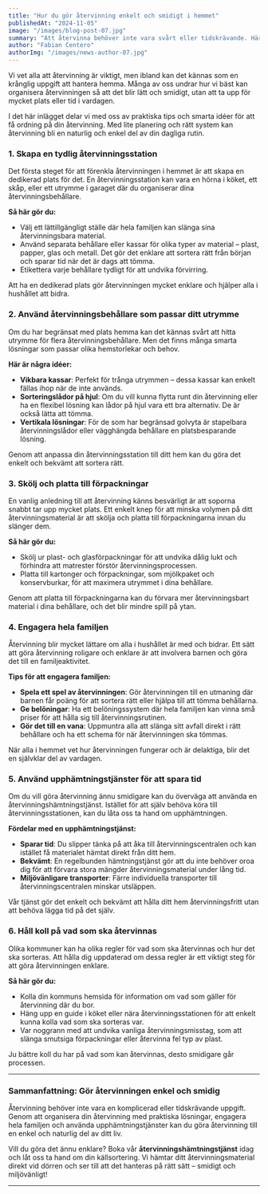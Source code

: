```yaml
---
title: "Hur du gör återvinning enkelt och smidigt i hemmet"
publishedAt: "2024-11-05"
image: "/images/blog-post-07.jpg"
summary: "Att återvinna behöver inte vara svårt eller tidskrävande. Här är våra bästa tips för att göra återvinning smidigt och organiserat i ditt hem."
author: "Fabian Centero"
authorImg: "/images/news-author-07.jpg"
---
```


Vi vet alla att återvinning är viktigt, men ibland kan det kännas som en krånglig uppgift att hantera hemma. Många av oss undrar hur vi bäst kan organisera återvinningen så att det blir lätt och smidigt, utan att ta upp för mycket plats eller tid i vardagen.

I det här inlägget delar vi med oss av praktiska tips och smarta idéer för att få ordning på din återvinning. Med lite planering och rätt system kan återvinning bli en naturlig och enkel del av din dagliga rutin.

### 1. Skapa en tydlig återvinningsstation

Det första steget för att förenkla återvinningen i hemmet är att skapa en dedikerad plats för det. En återvinningsstation kan vara en hörna i köket, ett skåp, eller ett utrymme i garaget där du organiserar dina återvinningsbehållare.

**Så här gör du:**

- Välj ett lättillgängligt ställe där hela familjen kan slänga sina återvinningsbara material.
- Använd separata behållare eller kassar för olika typer av material – plast, papper, glas och metall. Det gör det enklare att sortera rätt från början och sparar tid när det är dags att tömma.
- Etikettera varje behållare tydligt för att undvika förvirring.

Att ha en dedikerad plats gör återvinningen mycket enklare och hjälper alla i hushållet att bidra.

### 2. Använd återvinningsbehållare som passar ditt utrymme

Om du har begränsat med plats hemma kan det kännas svårt att hitta utrymme för flera återvinningsbehållare. Men det finns många smarta lösningar som passar olika hemstorlekar och behov.

**Här är några idéer:**

- **Vikbara kassar**: Perfekt för trånga utrymmen – dessa kassar kan enkelt fällas ihop när de inte används.
- **Sorteringslådor på hjul**: Om du vill kunna flytta runt din återvinning eller ha en flexibel lösning kan lådor på hjul vara ett bra alternativ. De är också lätta att tömma.
- **Vertikala lösningar**: För de som har begränsad golvyta är stapelbara återvinningslådor eller vägghängda behållare en platsbesparande lösning.

Genom att anpassa din återvinningsstation till ditt hem kan du göra det enkelt och bekvämt att sortera rätt.

### 3. Skölj och platta till förpackningar

En vanlig anledning till att återvinning känns besvärligt är att soporna snabbt tar upp mycket plats. Ett enkelt knep för att minska volymen på ditt återvinningsmaterial är att skölja och platta till förpackningarna innan du slänger dem.

**Så här gör du:**

- Skölj ur plast- och glasförpackningar för att undvika dålig lukt och förhindra att matrester förstör återvinningsprocessen.
- Platta till kartonger och förpackningar, som mjölkpaket och konservburkar, för att maximera utrymmet i dina behållare.

Genom att platta till förpackningarna kan du förvara mer återvinningsbart material i dina behållare, och det blir mindre spill på ytan.

### 4. Engagera hela familjen

Återvinning blir mycket lättare om alla i hushållet är med och bidrar. Ett sätt att göra återvinning roligare och enklare är att involvera barnen och göra det till en familjeaktivitet.

**Tips för att engagera familjen:**

- **Spela ett spel av återvinningen**: Gör återvinningen till en utmaning där barnen får poäng för att sortera rätt eller hjälpa till att tömma behållarna.
- **Ge belöningar**: Ha ett belöningssystem där hela familjen kan vinna små priser för att hålla sig till återvinningsrutinen.
- **Gör det till en vana**: Uppmuntra alla att slänga sitt avfall direkt i rätt behållare och ha ett schema för när återvinningen ska tömmas.

När alla i hemmet vet hur återvinningen fungerar och är delaktiga, blir det en självklar del av vardagen.

### 5. Använd upphämtningstjänster för att spara tid

Om du vill göra återvinning ännu smidigare kan du överväga att använda en återvinningshämtningstjänst. Istället för att själv behöva köra till återvinningsstationen, kan du låta oss ta hand om upphämtningen.

**Fördelar med en upphämtningstjänst:**

- **Sparar tid**: Du slipper tänka på att åka till återvinningscentralen och kan istället få materialet hämtat direkt från ditt hem.
- **Bekvämt**: En regelbunden hämtningstjänst gör att du inte behöver oroa dig för att förvara stora mängder återvinningsmaterial under lång tid.
- **Miljövänligare transporter**: Färre individuella transporter till återvinningscentralen minskar utsläppen.

Vår tjänst gör det enkelt och bekvämt att hålla ditt hem återvinningsfritt utan att behöva lägga tid på det själv.

### 6. Håll koll på vad som ska återvinnas

Olika kommuner kan ha olika regler för vad som ska återvinnas och hur det ska sorteras. Att hålla dig uppdaterad om dessa regler är ett viktigt steg för att göra återvinningen enklare.

**Så här gör du:**

- Kolla din kommuns hemsida för information om vad som gäller för återvinning där du bor.
- Häng upp en guide i köket eller nära återvinningsstationen för att enkelt kunna kolla vad som ska sorteras var.
- Var noggrann med att undvika vanliga återvinningsmisstag, som att slänga smutsiga förpackningar eller återvinna fel typ av plast.

Ju bättre koll du har på vad som kan återvinnas, desto smidigare går processen.

---

### Sammanfattning: Gör återvinningen enkel och smidig

Återvinning behöver inte vara en komplicerad eller tidskrävande uppgift. Genom att organisera din återvinning med praktiska lösningar, engagera hela familjen och använda upphämtningstjänster kan du göra återvinning till en enkel och naturlig del av ditt liv.

Vill du göra det ännu enklare? Boka vår **återvinningshämtningstjänst** idag och låt oss ta hand om din källsortering. Vi hämtar ditt återvinningsmaterial direkt vid dörren och ser till att det hanteras på rätt sätt – smidigt och miljövänligt!

---
